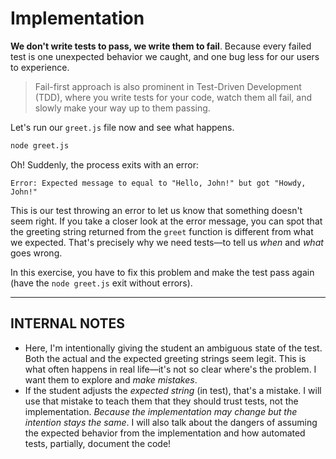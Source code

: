 # Implementation

**We don't write tests to pass, we write them to fail**. Because every failed test is one unexpected behavior we caught, and one bug less for our users to experience.

> Fail-first approach is also prominent in Test-Driven Development (TDD), where you write tests for your code, watch them all fail, and slowly make your way up to them passing.

Let's run our `greet.js` file now and see what happens.

```sh
node greet.js
```

Oh! Suddenly, the process exits with an error:

```
Error: Expected message to equal to "Hello, John!" but got "Howdy, John!"
```

This is our test throwing an error to let us know that something doesn't seem right. If you take a closer look at the error message, you can spot that the greeting string returned from the `greet` function is different from what we expected. That's precisely why we need tests—to tell us _when_ and _what_ goes wrong.

In this exercise, you have to fix this problem and make the test pass again (have the `node greet.js` exit without errors).

---

## INTERNAL NOTES

- Here, I'm intentionally giving the student an ambiguous state of the test. Both the actual and the expected greeting strings seem legit. This is what often happens in real life—it's not so clear where's the problem. I want them to explore and _make mistakes_.
- If the student adjusts the _expected string_ (in test), that's a mistake. I will use that mistake to teach them that they should trust tests, not the implementation. _Because the implementation may change but the intention stays the same_. I will also talk about the dangers of assuming the expected behavior from the implementation and how automated tests, partially, document the code!
